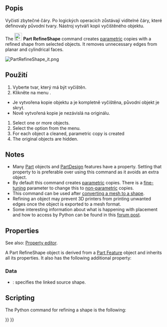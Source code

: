 <languages/>

{{Docnav
|[[Part_ElementCopy|ElementCopy]]
|[[Part_SectionCut|SectionCut]]
|[[Part_Workbench|Part]]
|IconL=Part_ElementCopy.svg
|IconR=Part_SectionCut.svg
|IconC=Workbench_Part.svg
}}

<div class="mw-translate-fuzzy">
{{GuiCommand/cs|Name=Part RefineShape|Name/cs=Díl Vyčistit tvar|MenuLocation=Díl → Vyčistit tvar|Workbenches=[[Part_Workbench/cs|Díl]],  [[OpenSCAD_Workbench/cs|OpenSCAD]]|SeeAlso=}}
</div>

<span id="Description"></span>
<div class="mw-translate-fuzzy">
==Popis==
Vyčistí zbytečné čáry. Po logických operacích zůstávají viditelné čáry, které definovaly původní tvary. Nástroj vytváří kopii vyčištěného objektu.
</div>

The [[Image:Part_RefineShape.svg|24px]] '''Part RefineShape''' command creates [[Glossary#Parametric|parametric]] copies with a refined shape from selected objects. It removes unnecessary edges from planar and cylindrical faces.

[[File:PartRefineShape_it.png]]
{{Caption|Original with 11 faces (left), and refined copy with 7 faces (right).}}

<span id="Usage"></span>
<div class="mw-translate-fuzzy">
==Použití==
# Vyberte tvar, který má být vyčištěn.
# Klikněte na menu {{KEY|Díl → Vyčistit tvar}}.
* Je vytvořena kopie objektu a je kompletně vyčištěna, původní objekt je skryt.
* Nově vytvořená kopie je nezávislá na originálu.
</div>

# Select one or more objects.
# Select the {{MenuCommand|Part → Create a copy → [[Image:Part_RefineShape.svg|16px]] Refine shape}} option from the menu.
# For each object a cleaned, parametric copy is created
# The original objects are hidden.

== Notes ==

* Many [[Part_Workbench|Part]] objects and [[PartDesign_Workbench|PartDesign]] features have a {{PropertyData|Refine}} property. Setting that property to {{TRUE}} is preferable over using this command as it avoids an extra object.
* By default this command creates [[Glossary#Parametric|parametric]] copies. There is a [[Fine-tuning|fine-tuning]] parameter to change this to [[Glossary#Non-parametric|non-parametric]] copies.
* This command can be used after [[Part_ShapeFromMesh|converting a mesh to a shape]].
* Refining an object may prevent 3D printers from printing unwanted edges once the object is exported to a mesh format.
* Some interesting information about what is happening with placement and how to access by Python can be found in this [https://forum.freecad.org/viewtopic.php?t=77568#p675456 forum post].

==Properties==

See also: [[Property_editor|Property editor]].

A Part RefineShape object is derived from a [[Part_Feature|Part Feature]] object and inherits all its properties. It also has the following additional property:

===Data===

{{TitleProperty|Refine}}

* {{PropertyData|Source|Link}}: specifies the linked source shape.

==Scripting==

The Python command for refining a shape is the following:

{{Code|code=
shape.removeSplitter()
}}


{{Docnav
|[[Part_ElementCopy|ElementCopy]]
|[[Part_SectionCut|SectionCut]]
|[[Part_Workbench|Part]]
|IconL=Part_ElementCopy.svg
|IconR=Part_SectionCut.svg
|IconC=Workbench_Part.svg
}}

{{Part_Tools_navi{{#translation:}}}}
{{Userdocnavi{{#translation:}}}}